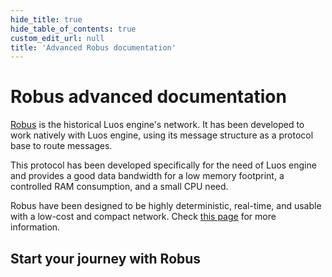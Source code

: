 ```yaml
---
hide_title: true
hide_table_of_contents: true
custom_edit_url: null
title: 'Advanced Robus documentation'
---
```



# Robus advanced documentation

[Robus](https://github.com/Luos-io/luos_engine/tree/main/network/robus) is the historical Luos engine's network. It has been developed to work natively with Luos engine, using its message structure as a protocol base to route messages.

This protocol has been developed specifically for the need of Luos engine and provides a good data bandwidth for a low memory footprint, a controlled RAM consumption, and a small CPU need.

Robus have been designed to be highly deterministic, real-time, and usable with a low-cost and compact network. Check [this page](networks/robus/minimum-requirements) for more information.

## Start your journey with Robus
<ToolsCard data={dataJson} />
